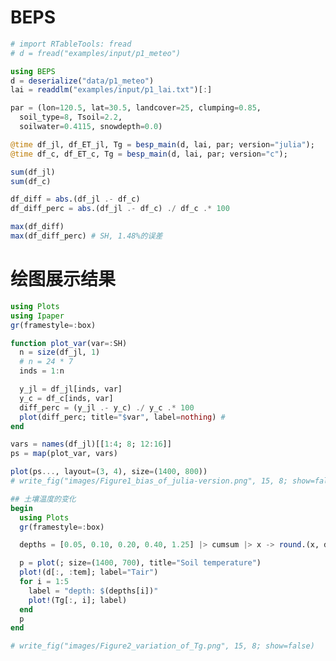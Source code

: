 # BEPS

```julia
# import RTableTools: fread
# d = fread("examples/input/p1_meteo")
```

```julia
using BEPS
d = deserialize("data/p1_meteo")
lai = readdlm("examples/input/p1_lai.txt")[:]

par = (lon=120.5, lat=30.5, landcover=25, clumping=0.85,
  soil_type=8, Tsoil=2.2,
  soilwater=0.4115, snowdepth=0.0)
```

```julia
@time df_jl, df_ET_jl, Tg = besp_main(d, lai, par; version="julia");
@time df_c, df_ET_c, Tg = besp_main(d, lai, par; version="c");

sum(df_jl)
sum(df_c)

df_diff = abs.(df_jl .- df_c)
df_diff_perc = abs.(df_jl .- df_c) ./ df_c .* 100

max(df_diff)
max(df_diff_perc) # SH, 1.48%的误差
```

# 绘图展示结果

```julia
using Plots
using Ipaper
gr(framestyle=:box)

function plot_var(var=:SH)
  n = size(df_jl, 1)
  # n = 24 * 7
  inds = 1:n

  y_jl = df_jl[inds, var]
  y_c = df_c[inds, var]
  diff_perc = (y_jl .- y_c) ./ y_c .* 100
  plot(diff_perc; title="$var", label=nothing) # 
end

vars = names(df_jl)[[1:4; 8; 12:16]]
ps = map(plot_var, vars)

plot(ps..., layout=(3, 4), size=(1400, 800))
# write_fig("images/Figure1_bias_of_julia-version.png", 15, 8; show=false)
```


```julia
## 土壤温度的变化
begin
  using Plots
  gr(framestyle=:box)

  depths = [0.05, 0.10, 0.20, 0.40, 1.25] |> cumsum |> x -> round.(x, digits=4)

  p = plot(; size=(1400, 700), title="Soil temperature")
  plot!(d[:, :tem]; label="Tair")
  for i = 1:5
    label = "depth: $(depths[i])"
    plot!(Tg[:, i]; label)
  end
  p
end

# write_fig("images/Figure2_variation_of_Tg.png", 15, 8; show=false)
```
